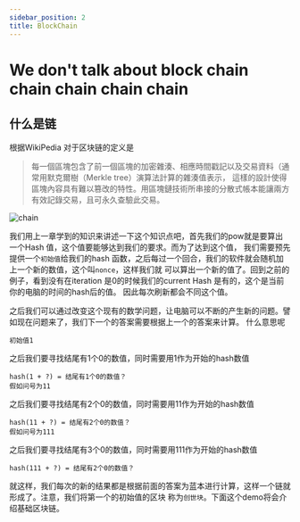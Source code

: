 ```yaml
---
sidebar_position: 2
title: BlockChain
---
```


# We don't talk about block chain chain chain chain chain

## 什么是链

根据WikiPedia 对于区块链的定义是
> 每一個區塊包含了前一個區塊的加密雜湊、相應時間戳記以及交易資料（通常用默克爾樹（Merkle tree）演算法計算的雜湊值表示，
這樣的設計使得區塊內容具有難以篡改的特性。用區塊鏈技術所串接的分散式帳本能讓兩方有效記錄交易，且可永久查驗此交易。


![chain](./images/blockchain.png)

我们用上一章学到的知识来讲述一下这个知识点吧，首先我们的pow就是要算出一个Hash 值，这个值要能够达到我们的要求。而为了达到这个值，
我们需要预先提供一个`初始值`给我们的hash 函数，之后每过一个回合，我们的软件就会随机加上一个新的数值，这个叫`nonce`，这样我们就
可以算出一个新的值了。回到之前的例子，看到没有在iteration 是0的时候我们的current Hash 是有的，这个是当前你的电脑的时间的hash后的值。
因此每次刷新都会不同这个值。

<SimpleProofOfWork />

之后我们可以通过改变这个现有的数学问题，让电脑可以不断的产生新的问题。譬如现在问题来了，我们下一个的答案需要根据上一个的答案来计算。
什么意思呢
```
初始值1
```
之后我们要寻找结尾有1个0的数值，同时需要用1作为开始的hash数值

```
hash(1 + ?) = 结尾有1个0的数值？
假如问号为11
```

之后我们要寻找结尾有2个0的数值，同时需要用11作为开始的hash数值

```
hash(11 + ?) = 结尾有2个0的数值？
假如问号为111
```

之后我们要寻找结尾有3个0的数值，同时需要用111作为开始的hash数值

```
hash(111 + ?) = 结尾有2个0的数值？
```

就这样，我们每次的新的结果都是根据前面的答案为蓝本进行计算，这样一个链就形成了。注意，我们将第一个的初始值的区块
称为`创世块`。下面这个demo将会介绍基础区块链。

<Chain />
